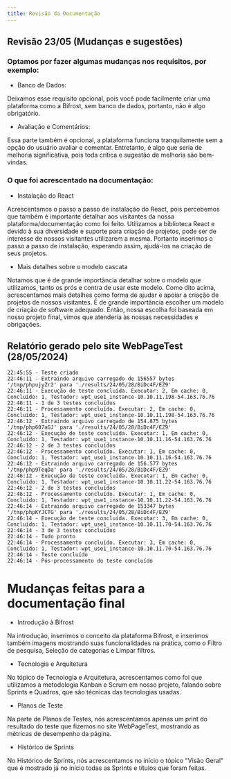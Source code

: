 ```yaml
---
title: Revisão da Documentação
---
```


## Revisão 23/05 (Mudanças e sugestões)

### Optamos por fazer algumas mudanças nos requisitos, por exemplo:

- Banco de Dados:

Deixamos esse requisito opcional, pois você pode facilmente criar uma plataforma como a Bifrost, sem banco de dados, portanto, não é algo obrigatório.

- Avaliação e Comentários:

Essa parte também é opcional, a plataforma funciona tranquilamente sem a opção do usuário avaliar e comentar. Entretanto, é algo que seria de melhoria significativa, pois toda crítica e sugestão de melhoria são bem-vindas.

### O que foi acrescentado na documentação:

- Instalação do React

Acrescentamos o passo a passo de instalação do React, pois percebemos que também é importante detalhar aos visitantes da nossa plataforma/documentação como foi feito. Utilizamos a biblioteca React e devido à sua diversidade e suporte para criação de projetos, pode ser de interesse de nossos visitantes utilizarem a mesma. Portanto inserimos o passo a passo de instalação, esperando assim, ajudá-los na criação de seus projetos.  

- Mais detalhes sobre o modelo cascata

Notamos que é de grande importância detalhar sobre o modelo que utilizamos, tanto os prós e contra de usar este modelo. Como dito acima, acrescentamos mais detalhes como forma de ajudar e apoiar a criação de projetos de nossos visitantes. É de grande importância escolher um modelo de criação de software adequado. Então, nossa escolha foi baseada em nosso projeto final, vimos que atenderia às nossas necessidades e obrigações. 


 ## Relatório gerado pelo site WebPageTest (28/05/2024)
```28/05/2024 22:45:54 - Iniciando teste
22:45:55 - Teste criado
22:46:11 - Extraindo arquivo carregado de 156557 bytes '/tmp/phpujyZr2' para './results/24/05/28/BiDc4F/EZ9'
22:46:11 - Execução de teste concluída. Executar: 2, Em cache: 0, Concluído: 1, Testador: wpt_use1_instance-10.10.11.198-54.163.76.76
22:46:11 - 1 de 3 testes concluídos
22:46:11 - Processamento concluído. Executar: 2, Em cache: 0, Concluído: 1, Testador: wpt_use1_instance-10.10.11.198-54.163.76.76
22:46:12 - Extraindo arquivo carregado de 154.875 bytes '/tmp/php607aGJ' para './results/24/05/28/BiDc4F/EZ9'
22:46:12 - Execução de teste concluída. Executar: 1, Em cache: 0, Concluído: 1, Testador: wpt_use1_instance-10.10.11.16-54.163.76.76
22:46:12 - 2 de 3 testes concluídos
22:46:12 - Processamento concluído. Executar: 1, Em cache: 0, Concluído: 1, Testador: wpt_use1_instance-10.10.11.16-54.163.76.76
22:46:12 - Extraindo arquivo carregado de 156.577 bytes '/tmp/php9TeqDa' para './results/24/05/28/BiDc4F/EZ9'
22:46:12 - Execução de teste concluída. Executar: 1, Em cache: 0, Concluído: 1, Testador: wpt_use1_instance-10.10.11.22-54.163.76.76
22:46:12 - 2 de 3 testes concluídos
22:46:12 - Processamento concluído. Executar: 1, Em cache: 0, Concluído: 1, Testador: wpt_use1_instance-10.10.11.22-54.163.76.76
22:46:14 - Extraindo arquivo carregado de 153347 bytes '/tmp/phpKYJCTG' para './results/24/05/28/BiDc4F/EZ9'
22:46:14 - Execução de teste concluída. Executar: 3, Em cache: 0, Concluído: 1, Testador: wpt_use1_instance-10.10.11.70-54.163.76.76
22:46:14 - 3 de 3 testes concluídos
22:46:14 - Tudo pronto
22:46:14 - Processamento concluído. Executar: 3, Em cache: 0, Concluído: 1, Testador: wpt_use1_instance-10.10.11.70-54.163.76.76
22:46:14 - Teste concluído
22:46:14 - Pós-processamento do teste concluído
```

# Mudanças feitas para a documentação final

- Introdução à Bifrost

Na introdução, inserimos o conceito da plataforma Bifrost, e inserimos também imagens mostrando suas funcionalidades na prática, como o Filtro de pesquisa, Seleção de categorias e Limpar filtros.

- Tecnologia e Arquitetura

No tópico de Tecnologia e Arquitetura, acrescentamos como foi que utilizamos a metodologia Kanban e Scrum em nosso projeto, falando sobre Sprints e Quadros, que são técnicas das tecnologias usadas.

- Planos de Teste

Na parte de Planos de Testes, nós acrescentamos apenas um print do resultado do teste que fizemos no site WebPageTest, mostrando as métricas de desempenho da página.

- Histórico de Sprints

No Histórico de Sprints, nós acrescentamos no início o tópico "Visão Geral" que é mostrado já no início todas as Sprints e títulos que foram feitas.

